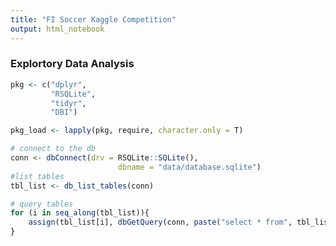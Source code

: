 ```yaml
---
title: "FI Soccer Kaggle Competition"
output: html_notebook
---
```


### Explortory Data Analysis

```r
pkg <- c("dplyr",
         "RSQLite",
         "tidyr",
         "DBI")

pkg_load <- lapply(pkg, require, character.only = T)

# connect to the db
conn <- dbConnect(drv = RSQLite::SQLite(),
                        dbname = "data/database.sqlite")
#list tables
tbl_list <- db_list_tables(conn)

# query tables
for (i in seq_along(tbl_list)){
    assign(tbl_list[i], dbGetQuery(conn, paste("select * from", tbl_list[i])))
}

```

